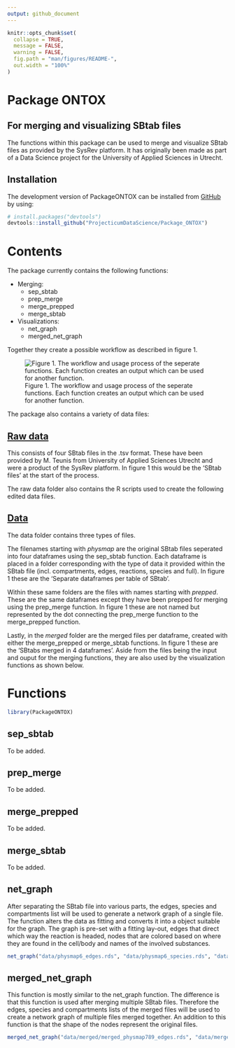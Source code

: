 ```yaml
---
output: github_document
---
```


<!-- README.md is generated from README.Rmd. Please edit that file -->

```r
knitr::opts_chunk$set(
  collapse = TRUE,
  message = FALSE,
  warning = FALSE,
  fig.path = "man/figures/README-",
  out.width = "100%"
)
```

# Package ONTOX
## For merging and visualizing SBtab files

The functions within this package can be used to merge and visualize SBtab files as provided by the SysRev platform. It has originally been made as part of a Data Science project for the University of Applied Sciences in Utrecht.

## Installation

The development version of PackageONTOX can be installed from [GitHub](https://github.com/) by using:

``` r
# install.packages("devtools")
devtools::install_github("ProjecticumDataScience/Package_ONTOX")
```

# Contents

The package currently contains the following functions:
<ul><li>Merging:<ul>
<li>sep_sbtab</li>
<li>prep_merge</li>
<li>merge_prepped</li>
<li>merge_sbtab</li></ul>
<li>Visualizations:<ul>
<li>net_graph</li>
<li>merged_net_graph</li></ul></ul>

Together they create a possible workflow as described in figure 1. 

![Figure 1. The workflow and usage process of the seperate functions. Each function creates an output which can be used for another function.](images/workflow_visual.jpg)

The package also contains a variety of data files:

## [Raw data](https://github.com/ProjecticumDataScience/Package-ONTOX/data-raw) 

This consists of four SBtab files in the .tsv format. These have been provided by M. Teunis from University of Applied Sciences Utrecht and were a product of the SysRev platform. In figure 1 this would be the 'SBtab files' at the start of the process.

The raw data folder also contains the R scripts used to create the following edited data files.

## [Data](https://github.com/ProjecticumDataScience/Package-ONTOX/data)

The data folder contains three types of files. 

The filenames starting with *physmap* are the original SBtab files seperated into four dataframes using the sep_sbtab function. Each dataframe is placed in a folder corresponding with the type of data it provided within the SBtab file (incl. compartments, edges, reactions, species and full). In figure 1 these are the 'Separate dataframes per table of SBtab'. 

Within these same folders are the files with names starting with *prepped*. These are the same dataframes except they have been prepped for merging using the prep_merge function. In figure 1 these are not named but represented by the dot connecting the prep_merge function to the merge_prepped function.

Lastly, in the *merged* folder are the merged files per dataframe, created with either the merge_prepped or merge_sbtab functions. In figure 1 these are the 'SBtabs merged in 4 dataframes'. Aside from the files being the input and ouput for the merging functions, they are also used by the visualization functions as shown below.

# Functions

```r

library(PackageONTOX)

```

## sep_sbtab

To be added.

## prep_merge

To be added.

## merge_prepped

To be added.

## merge_sbtab

To be added.

## net_graph

After separating the SBtab file into various parts, the edges, species and compartments list will be used to generate a network graph of a single file. The function alters the data as fitting and converts it into a object suitable for the graph. The graph is pre-set with a fitting lay-out, edges that direct which way the reaction is headed, nodes that are colored based on where they are found in the cell/body and names of the involved substances.

```r

net_graph("data/physmap6_edges.rds", "data/physmap6_species.rds", "data/physmap6_compartments.rds")

```

## merged_net_graph

This function is mostly similar to the net_graph function. The difference is that this function is used after merging multiple SBtab files. Therefore the edges, species and compartments lists of the merged files will be used to create a network graph of multiple files merged together. An addition to this function is that the shape of the nodes represent the original files.

```r

merged_net_graph("data/merged/merged_physmap789_edges.rds", "data/merged/merged_physmap789_species.rds", "data/merged/merged_physmap789_compartments.rds")

```

